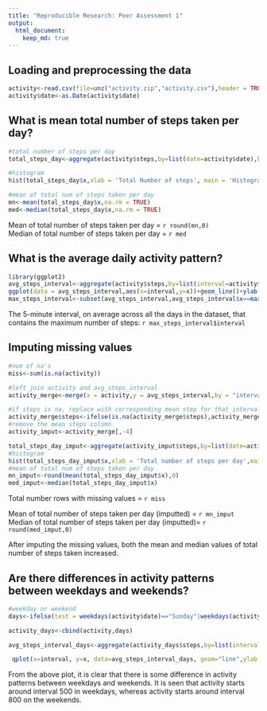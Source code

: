 ```yaml
---
title: "Reproducible Research: Peer Assessment 1"
output: 
  html_document:
    keep_md: true
---
```



## Loading and preprocessing the data
```r
activity<-read.csv(file=unz("activity.zip","activity.csv"),header = TRUE)
activity$date<-as.Date(activity$date)
```

## What is mean total number of steps taken per day?
```r
#total number of steps per day
total_steps_day<-aggregate(activity$steps,by=list(date=activity$date),FUN = sum,na.rm=TRUE)

#histogram
hist(total_steps_day$x,xlab = 'Total Number of steps', main = 'Histogram of Total Steps per day')

#mean of total num of steps taken per day
mn<-mean(total_steps_day$x,na.rm = TRUE)
med<-median(total_steps_day$x,na.rm = TRUE)

```
Mean of total number of steps taken per day = `r round(mn,0)`  
Median of total number of steps taken per day = `r med`

## What is the average daily activity pattern?
```r
library(ggplot2)
avg_steps_interval<-aggregate(activity$steps,by=list(interval=activity$interval),FUN = mean,na.rm=TRUE)
ggplot(data = avg_steps_interval,aes(x=interval,y=x))+geom_line()+ylab('Number of steps')
max_steps_interval<-subset(avg_steps_interval,avg_steps_interval$x==max(avg_steps_interval$x))
```
The 5-minute interval, on average across all the days in the dataset, that contains the maximum number of steps: `r max_steps_interval$interval`


## Imputing missing values
```r
#num of na's
miss<-sum(is.na(activity))

#left join activity and avg_steps_interval 
activity_merge<-merge(x = activity,y = avg_steps_interval,by = "interval",all.x = TRUE )

#if steps is na, replace with corresponding mean step for that interval
activity_merge$steps<-ifelse(is.na(activity_merge$steps),activity_merge$x,activity_merge$steps)
#remove the mean steps column
activity_imput<-activity_merge[,-4]

total_steps_day_imput<-aggregate(activity_imput$steps,by=list(date=activity_imput$date),FUN = sum,na.rm=TRUE)
#histogram
hist(total_steps_day_imput$x,xlab = 'Total number of steps per day',main = 'Histogram of total steps per day with imputted data' )
#mean of total num of steps taken per day
mn_imput<-round(mean(total_steps_day_imput$x),0)
med_imput<-median(total_steps_day_imput$x)

```
Total number rows with missing values = `r miss` 

Mean of total number of steps taken per day (imputted) = `r mn_imput`  
Median of total number of steps taken per day (imputted)= `r round(med_imput,0)`

After imputing the missing values, both the mean and median values of total number of steps taken increased.


## Are there differences in activity patterns between weekdays and weekends?

```r
#weekday or weekend
days<-ifelse(test = weekdays(activity$date)=="Sunday"|weekdays(activity$date)=="Saturday","weekend","weekday")

activity_days<-cbind(activity,days)

avg_steps_interval_days<-aggregate(activity_days$steps,by=list(interval=activity_days$interval,days=activity_days$days),FUN = mean,na.rm=TRUE)

 qplot(x=interval, y=x, data=avg_steps_interval_days, geom="line",ylab = 'Number of Steps') + facet_grid(days ~ .)

```

From the above plot, it is clear that there is some difference in activity patterns between weekdays and weekends. It is seen that activity starts around interval 500 in weekdays, whereas activity starts around interval 800 on the weekends. 
